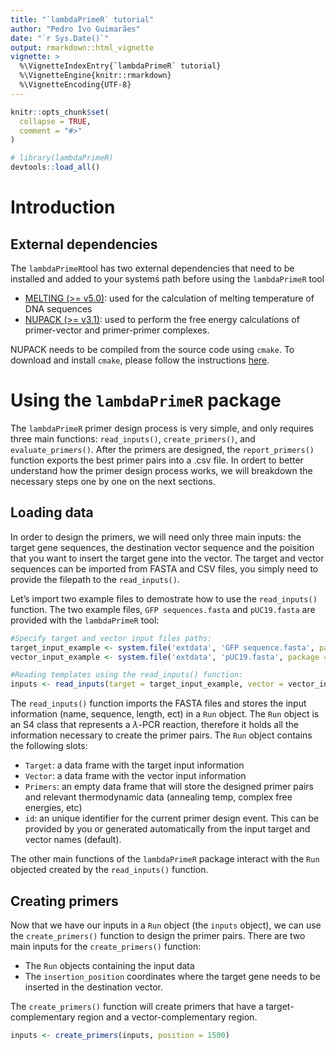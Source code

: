 ```yaml
---
title: "`lambdaPrimeR` tutorial"
author: "Pedro Ivo Guimarães"
date: "`r Sys.Date()`"
output: rmarkdown::html_vignette
vignette: >
  %\VignetteIndexEntry{`lambdaPrimeR` tutorial}
  %\VignetteEngine{knitr::rmarkdown}
  %\VignetteEncoding{UTF-8}
---
```


```r
knitr::opts_chunk$set(
  collapse = TRUE,
  comment = "#>"
)

# library(lambdaPrimeR)
devtools::load_all()
```

# Introduction 

## External dependencies

The `lambdaPrimeR`tool has two external dependencies that need to be installed and 
added to your systemś path before using the `lambdaPrimeR` tool

- [MELTING (>= v5.0)](https://www.ebi.ac.uk/biomodels-static/tools/melting/): used for the calculation of melting temperature of DNA sequences
- [NUPACK (>= v3.1)](http://www.nupack.org/downloads): used to perform the free energy calculations of primer-vector
and primer-primer complexes.

NUPACK needs to be compiled from the source code using `cmake`. To download and 
install `cmake`, please follow the instructions [here](https://cmake.org/install/).

# Using the `lambdaPrimeR` package

The `lambdaPrimeR` primer design process is very simple, and only requires three
main functions: `read_inputs()`, `create_primers()`, and `evaluate_primers()`.
After the primers are designed, the `report_primers()` function exports the 
best primer pairs into a .csv file. In ordert to better understand how the 
primer design process works, we will breakdown the necessary steps one by one
on the next sections. 

## Loading data 

In order to design the primers, we will need only three main inputs: the target 
gene sequences, the destination vector sequence and the poisition that you 
want to insert the target gene into the vector. The target and vector sequences
can be imported from FASTA and CSV files, you simply need to provide the filepath
to the `read_inputs()`. 

Let's import two example files to demostrate how to use the `read_inputs()` function. 
The two example files, `GFP sequences.fasta` and `pUC19.fasta` are provided with
the `lambdaPrimeR` tool:

```r
#Specify target and vector input files paths:
target_input_example <- system.file('extdata', 'GFP sequence.fasta', package = "lambdaPrimeR")
vector_input_example <- system.file('extdata', 'pUC19.fasta', package = "lambdaPrimeR")

#Reading templates using the read_inputs() function:
inputs <- read_inputs(target = target_input_example, vector = vector_input_example)
```

The `read_inputs()` function imports the FASTA files and stores the input information
(name, sequence, length, ect) in a `Run` object. The `Run` object is an S4 class
that represents a $\lambda$-PCR reaction, therefore it holds all the information 
necessary to create the primer pairs. The `Run` object contains the following 
slots:

- `Target`: a data frame with the target input information
- `Vector`: a data frame with the vector input information 
- `Primers`: an empty data frame that will store the designed primer pairs and 
relevant thermodynamic data (annealing temp, complex free energies, etc)
- `id`: an unique identifier for the current primer design event. This can be 
provided by you or generated automatically from the input target and vector names 
(default).

The other main functions of the `lambdaPrimeR` package interact with the `Run`
objected created by the `read_inputs()` function. 

## Creating primers 

Now that we have our inputs in a `Run` object (the `inputs` object), we can use
the `create_primers()` function to design the primer pairs. There are two main
inputs for the `create_primers()` function:

- The `Run` objects containing the input data
- The `insertion_position` coordinates where the target gene needs to be inserted
in the destination vector. 

The `create_primers()` function will create primers that have a target-complementary 
region and a vector-complementary region.

```r
inputs <- create_primers(inputs, position = 1500)
```


